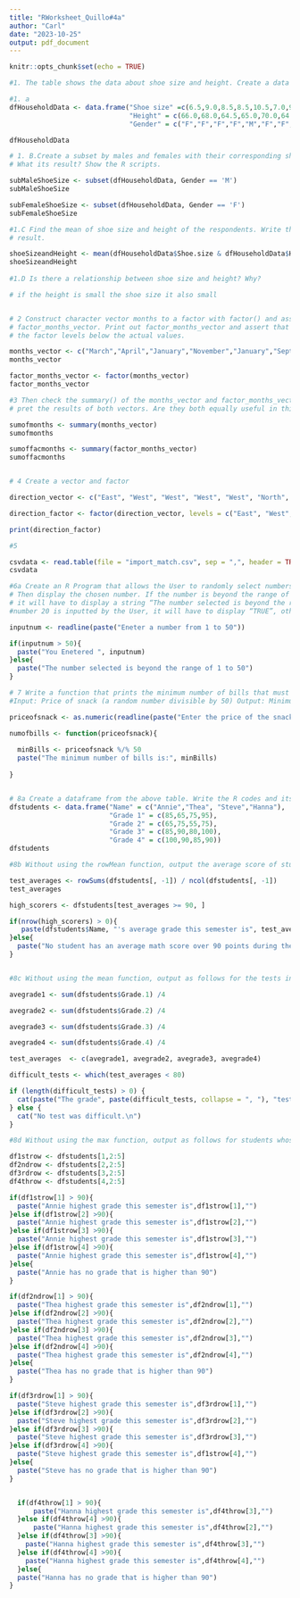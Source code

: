 ```yaml
---
title: "RWorksheet_Quillo#4a"
author: "Carl"
date: "2023-10-25"
output: pdf_document
---
```


```r
knitr::opts_chunk$set(echo = TRUE)
```

```r
#1. The table shows the data about shoe size and height. Create a data frame.

#1. a
dfHouseholdData <- data.frame("Shoe size" =c(6.5,9.0,8.5,8.5,10.5,7.0,9.5,9.0,13.0,7.5,10.5,8.5,12.0,10.5,13.0,11.5,8.5,5.0,10.0,6.5,7.5,8.5,10.5,8.5,10.5,11.0,9.0,13.0),
                              "Height" = c(66.0,68.0,64.5,65.0,70.0,64.0,70.0,71.0,72.0,64.0,74.5,67.0,71.0,71.0,77.0,72.0,59.0,62.0,72.0,66.0,64.0,67.0,73.0,69.0,72.0,70.0,69.0,70.0),
                              "Gender" = c("F","F","F","F","M","F","F","F","M","F","M","F","M","M","M","M","F","F","M","F","F","M","M","F","M","M","M","M"))

dfHouseholdData

# 1. B.Create a subset by males and females with their corresponding shoe size and height.
# What its result? Show the R scripts.

subMaleShoeSize <- subset(dfHouseholdData, Gender == 'M')
subMaleShoeSize

subFemaleShoeSize <- subset(dfHouseholdData, Gender == 'F')
subFemaleShoeSize

#1.C Find the mean of shoe size and height of the respondents. Write the R scripts and its
# result.

shoeSizeandHeight <- mean(dfHouseholdData$Shoe.size & dfHouseholdData$Height)
shoeSizeandHeight
 
#1.D Is there a relationship between shoe size and height? Why?

# if the height is small the shoe size it also small


# 2 Construct character vector months to a factor with factor() and assign the result to
# factor_months_vector. Print out factor_months_vector and assert that R prints out
# the factor levels below the actual values.

months_vector <- c("March","April","January","November","January","September","October","September","November","August","January","November","November","February","May","August","July","December","August","August","September","November","February","April")
months_vector

factor_months_vector <- factor(months_vector)
factor_months_vector

#3 Then check the summary() of the months_vector and factor_months_vector. | Inter-
# pret the results of both vectors. Are they both equally useful in this case?

sumofmonths <- summary(months_vector)
sumofmonths

sumoffacmonths <- summary(factor_months_vector)
sumoffacmonths


# 4 Create a vector and factor

direction_vector <- c("East", "West", "West", "West", "West", "North", "North", "North")

direction_factor <- factor(direction_vector, levels = c("East", "West", "North"))

print(direction_factor)

#5

csvdata <- read.table(file = "import_match.csv", sep = ",", header = TRUE)
csvdata

#6a Create an R Program that allows the User to randomly select numbers from 1 to 50.
# Then display the chosen number. If the number is beyond the range of the selected choice,
# it will have to display a string “The number selected is beyond the range of 1 to 50”. If
#number 20 is inputted by the User, it will have to display “TRUE”, otherwise display the input number.

inputnum <- readline(paste("Eneter a number from 1 to 50"))

if(inputnum > 50){
  paste("You Enetered ", inputnum)
}else{
  paste("The number selected is beyond the range of 1 to 50")
}

# 7 Write a function that prints the minimum number of bills that must be paid, given the price of the snack.
#Input: Price of snack (a random number divisible by 50) Output: Minimum number of bills needed to purchase a snack.

priceofsnack <- as.numeric(readline(paste("Enter the price of the snacks: ")))

numofbills <- function(priceofsnack){
  
  minBills <- priceofsnack %/% 50
  paste("The minimum number of bills is:", minBills)
  
}


# 8a Create a dataframe from the above table. Write the R codes and its output.
dfstudents <- data.frame("Name" = c("Annie","Thea", "Steve","Hanna"),
                         "Grade 1" = c(85,65,75,95),
                         "Grade 2" = c(65,75,55,75),
                         "Grade 3" = c(85,90,80,100),
                         "Grade 4" = c(100,90,85,90))
dfstudents

#8b Without using the rowMean function, output the average score of students whose average math score over 90 points during the semester. write R code and its output.

test_averages <- rowSums(dfstudents[, -1]) / ncol(dfstudents[, -1])
test_averages

high_scorers <- dfstudents[test_averages >= 90, ]

if(nrow(high_scorers) > 0){
   paste(dfstudents$Name, "'s average grade this semester is", test_averages)
}else{
  paste("No student has an average math score over 90 points during the semester")
}


#8c Without using the mean function, output as follows for the tests in which the average score was less than 80 out of 4 tests.

avegrade1 <- sum(dfstudents$Grade.1) /4

avegrade2 <- sum(dfstudents$Grade.2) /4

avegrade3 <- sum(dfstudents$Grade.3) /4

avegrade4 <- sum(dfstudents$Grade.4) /4

test_averages  <- c(avegrade1, avegrade2, avegrade3, avegrade4)

difficult_tests <- which(test_averages < 80)

if (length(difficult_tests) > 0) {
  cat(paste("The grade", paste(difficult_tests, collapse = ", "), "test(s) were difficult.\n"))
} else {
  cat("No test was difficult.\n")
}

#8d Without using the max function, output as follows for students whose highest score for a semester exceeds 90 points.

df1strow <- dfstudents[1,2:5]
df2ndrow <- dfstudents[2,2:5]
df3rdrow <- dfstudents[3,2:5]
df4throw <- dfstudents[4,2:5]

if(df1strow[1] > 90){
  paste("Annie highest grade this semester is",df1strow[1],"")
}else if(df1strow[2] >90){
  paste("Annie highest grade this semester is",df1strow[2],"")
}else if(df1strow[3] >90){
  paste("Annie highest grade this semester is",df1strow[3],"")
}else if(df1strow[4] >90){
  paste("Annie highest grade this semester is",df1strow[4],"")
}else{
  paste("Annie has no grade that is higher than 90")
}

if(df2ndrow[1] > 90){
  paste("Thea highest grade this semester is",df2ndrow[1],"")
}else if(df2ndrow[2] >90){
  paste("Thea highest grade this semester is",df2ndrow[2],"")
}else if(df2ndrow[3] >90){
  paste("Thea highest grade this semester is",df2ndrow[3],"")
}else if(df2ndrow[4] >90){
  paste("Thea highest grade this semester is",df2ndrow[4],"")
}else{
  paste("Thea has no grade that is higher than 90")
}

if(df3rdrow[1] > 90){
  paste("Steve highest grade this semester is",df3rdrow[1],"")
}else if(df3rdrow[2] >90){
  paste("Steve highest grade this semester is",df3rdrow[2],"")
}else if(df3rdrow[3] >90){
  paste("Steve highest grade this semester is",df3rdrow[3],"")
}else if(df3rdrow[4] >90){
  paste("Steve highest grade this semester is",df1strow[4],"")
}else{
  paste("Steve has no grade that is higher than 90")
}


  if(df4throw[1] > 90){
      paste("Hanna highest grade this semester is",df4throw[3],"")
  }else if(df4throw[4] >90){
      paste("Hanna highest grade this semester is",df4throw[2],"")
  }else if(df4throw[3] >90){
    paste("Hanna highest grade this semester is",df4throw[3],"")
  }else if(df4throw[4] >90){
    paste("Hanna highest grade this semester is",df4throw[4],"")
  }else{
  paste("Hanna has no grade that is higher than 90")
}


```

